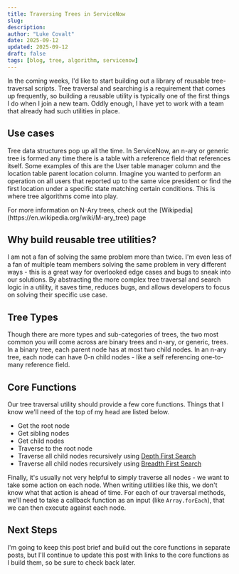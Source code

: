 ```yaml
---
title: Traversing Trees in ServiceNow
slug:
description:
author: "Luke Covalt"
date: 2025-09-12
updated: 2025-09-12
draft: false
tags: [blog, tree, algorithm, servicenow]
---
```



In the coming weeks, I'd like to start building out a library of reusable
tree-traversal scripts. Tree traversal and searching is a requirement that comes
up frequently, so building a reusable utility is typically one of the first
things I do when I join a new team. Oddly enough, I have yet to work with a team
that already had such utilities in place.

## Use cases

Tree data structures pop up all the time. In ServiceNow, an n-ary or generic
tree is formed any time there is a table with a reference field that references
itself. Some examples of this are the User table manager column and the location
table parent location column. Imagine you wanted to perform an operation on all
users that reported up to the same vice president or find the first location
under a specific state matching certain conditions. This is where tree
algorithms come into play.

<Alert type="info">
  For more information on N-Ary trees, check out the
  [Wikipedia](https://en.wikipedia.org/wiki/M-ary_tree) page
</Alert>

## Why build reusable tree utilities?

I am not a fan of solving the same problem more than twice. I'm even less of a
fan of multiple team members solving the same problem in very different ways -
this is a great way for overlooked edge cases and bugs to sneak into our
solutions. By abstracting the more complex tree traversal and search logic in a
utility, it saves time, reduces bugs, and allows developers to focus on solving
their specific use case.

## Tree Types

Though there are more types and sub-categories of trees, the two most common you
will come across are binary trees and n-ary, or generic, trees. In a binary
tree, each parent node has at most two child nodes. In an n-ary tree, each node
can have 0-n child nodes - like a self referencing one-to-many reference field.

## Core Functions

Our tree traversal utility should provide a few core functions. Things that I
know we'll need of the top of my head are listed below.

- Get the root node
- Get sibling nodes
- Get child nodes
- Traverse to the root node
- Traverse all child nodes recursively using
  [Depth First Search](https://en.wikipedia.org/wiki/Depth-first_search)
- Traverse all child nodes recursively using
  [Breadth First Search](https://en.wikipedia.org/wiki/Breadth-first_search)

Finally, it's usually not very helpful to simply traverse all nodes - we want to
take some action on each node. When writing utilities like this, we don't know
what that action is ahead of time. For each of our traversal methods, we'll need
to take a callback function as an input (like `Array.forEach`), that we can then
execute against each node.

## Next Steps

I'm going to keep this post brief and build out the core functions in separate
posts, but I'll continue to update this post with links to the core functions as
I build them, so be sure to check back later.
